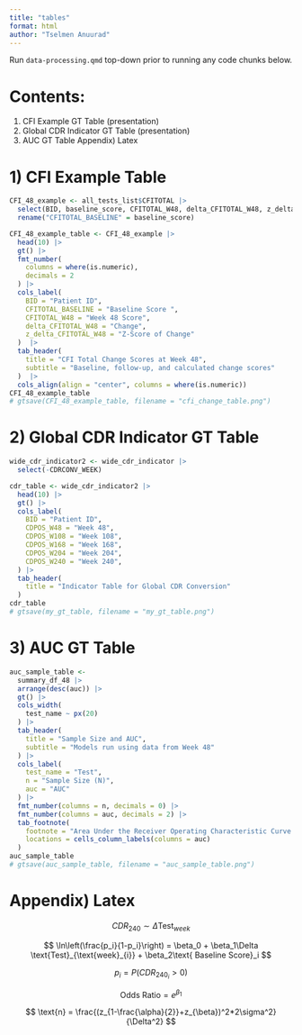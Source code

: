 ```yaml
---
title: "tables"
format: html
author: "Tselmen Anuurad"
---
```


Run `data-processing.qmd` top-down prior to running any code chunks below.

# Contents: 

1) CFI Example GT Table (presentation)
2) Global CDR Indicator GT Table (presentation)
3) AUC GT Table
Appendix) Latex 

# 1) CFI Example Table 

```r
CFI_48_example <- all_tests_list$CFITOTAL |>
  select(BID, baseline_score, CFITOTAL_W48, delta_CFITOTAL_W48, z_delta_CFITOTAL_W48) |>
  rename("CFITOTAL_BASELINE" = baseline_score)

CFI_48_example_table <- CFI_48_example |>
  head(10) |>
  gt() |>
  fmt_number(
    columns = where(is.numeric),
    decimals = 2
  ) |>
  cols_label(
    BID = "Patient ID",
    CFITOTAL_BASELINE = "Baseline Score ",
    CFITOTAL_W48 = "Week 48 Score",
    delta_CFITOTAL_W48 = "Change",
    z_delta_CFITOTAL_W48 = "Z-Score of Change"
  )  |>
  tab_header(
    title = "CFI Total Change Scores at Week 48",
    subtitle = "Baseline, follow-up, and calculated change scores"
  )  |>
  cols_align(align = "center", columns = where(is.numeric))
CFI_48_example_table
# gtsave(CFI_48_example_table, filename = "cfi_change_table.png")
```

# 2) Global CDR Indicator GT Table

```r
wide_cdr_indicator2 <- wide_cdr_indicator |> 
  select(-CDRCONV_WEEK)

cdr_table <- wide_cdr_indicator2 |> 
  head(10) |>
  gt() |>
  cols_label(
    BID = "Patient ID",
    CDPOS_W48 = "Week 48",
    CDPOS_W108 = "Week 108",
    CDPOS_W168 = "Week 168",
    CDPOS_W204 = "Week 204",
    CDPOS_W240 = "Week 240",
  ) |>
  tab_header(
    title = "Indicator Table for Global CDR Conversion"
  ) 
cdr_table
# gtsave(my_gt_table, filename = "my_gt_table.png")
```

# 3) AUC GT Table

```r
auc_sample_table <- 
  summary_df_48 |>
  arrange(desc(auc)) |>
  gt() |>
  cols_width(
    test_name ~ px(20) 
  ) |>
  tab_header(
    title = "Sample Size and AUC",
    subtitle = "Models run using data from Week 48"
  ) |>
  cols_label(
    test_name = "Test",
    n = "Sample Size (N)",
    auc = "AUC"
  ) |>
  fmt_number(columns = n, decimals = 0) |>
  fmt_number(columns = auc, decimals = 2) |>
  tab_footnote(
    footnote = "Area Under the Receiver Operating Characteristic Curve.",
    locations = cells_column_labels(columns = auc)
  ) 
auc_sample_table
# gtsave(auc_sample_table, filename = "auc_sample_table.png")
```


# Appendix) Latex

$$
CDR_{240} \sim \Delta\text{Test}_{week}
$$

$$
\ln\left(\frac{p_i}{1-p_i}\right) = \beta_0 + \beta_1\Delta \text{Test}_{\text{week}_{i}} + \beta_2\text{ Baseline Score}_i
$$

$$
p_i = P(CDR_{240_{i}} > 0)
$$


$$
\text{Odds Ratio} = e^{\beta_1}
$$

$$
\text{n} = \frac{(z_{1-\frac{\alpha}{2}}+z_{\beta})^2*2\sigma^2}{\Delta^2}
$$